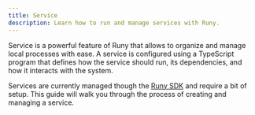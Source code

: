 ```yaml
---
title: Service
description: Learn how to run and manage services with Runy.
---
```


Service is a powerful feature of Runy that allows to organize and manage local processes with ease. A service is configured using a TypeScript program that defines how the service should run, its dependencies, and how it interacts with the system.

Services are currently managed though the [Runy SDK](/sdk/getting-started) and require a bit of setup. This guide will walk you through the process of creating and managing a service.

